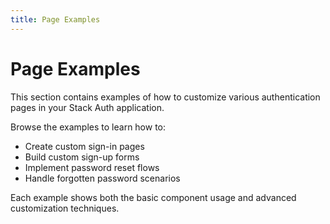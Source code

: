 ```yaml
---
title: Page Examples
---
```


# Page Examples

This section contains examples of how to customize various authentication pages in your Stack Auth application.

Browse the examples to learn how to:

- Create custom sign-in pages
- Build custom sign-up forms  
- Implement password reset flows
- Handle forgotten password scenarios

Each example shows both the basic component usage and advanced customization techniques. 
